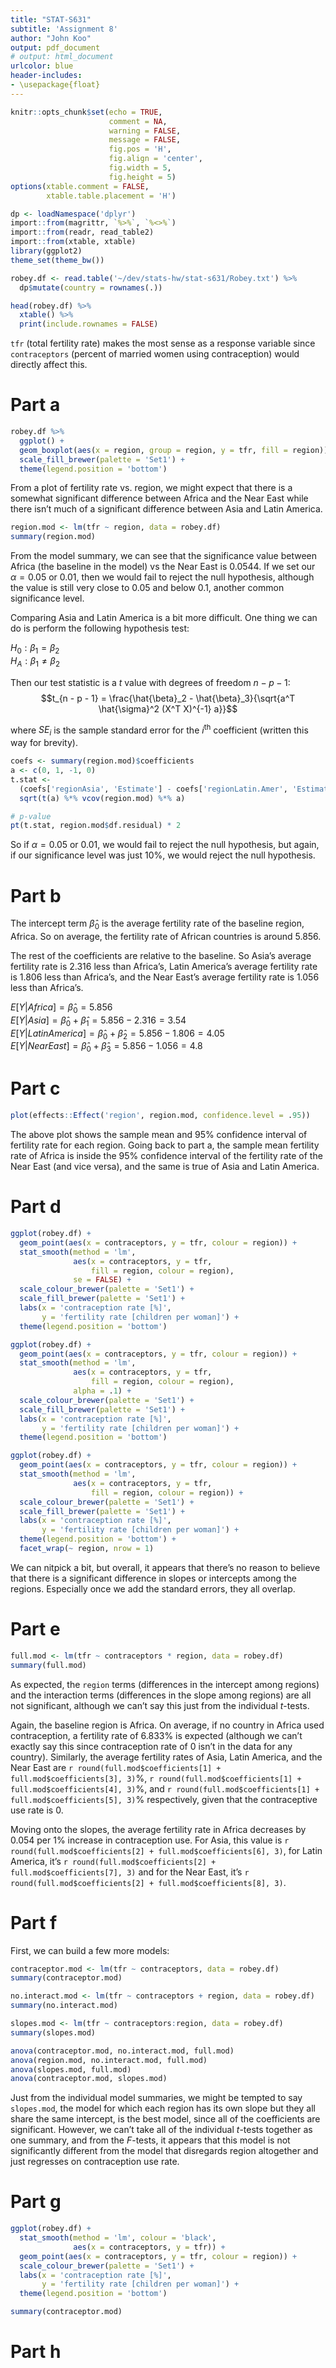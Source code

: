 ```yaml
---
title: "STAT-S631"
subtitle: 'Assignment 8'
author: "John Koo"
output: pdf_document
# output: html_document
urlcolor: blue
header-includes:
- \usepackage{float}
---
```


```r
knitr::opts_chunk$set(echo = TRUE, 
                      comment = NA, 
                      warning = FALSE, 
                      message = FALSE, 
                      fig.pos = 'H', 
                      fig.align = 'center', 
                      fig.width = 5, 
                      fig.height = 5)
options(xtable.comment = FALSE, 
        xtable.table.placement = 'H')
```

```r
dp <- loadNamespace('dplyr')
import::from(magrittr, `%>%`, `%<>%`)
import::from(readr, read_table2)
import::from(xtable, xtable)
library(ggplot2)
theme_set(theme_bw())

robey.df <- read.table('~/dev/stats-hw/stat-s631/Robey.txt') %>% 
  dp$mutate(country = rownames(.))

head(robey.df) %>% 
  xtable() %>% 
  print(include.rownames = FALSE)
```

`tfr` (total fertility rate) makes the most sense as a response variable since 
`contraceptors` (percent of married women using contraception) would directly 
affect this. 

# Part a

```r
robey.df %>%
  ggplot() +
  geom_boxplot(aes(x = region, group = region, y = tfr, fill = region)) +
  scale_fill_brewer(palette = 'Set1') + 
  theme(legend.position = 'bottom')
```

From a plot of fertility rate vs. region, we might expect that there is a 
somewhat significant difference between Africa and the Near East while there 
isn't much of a significant difference between Asia and Latin America. 

```r
region.mod <- lm(tfr ~ region, data = robey.df)
summary(region.mod)
```

From the model summary, we can see that the significance value between 
Africa (the baseline in the model) vs the Near East is 0.0544. If we set our 
$\alpha = 0.05$ or $0.01$, then we would fail to reject the null hypothesis, 
although the value is still very close to $0.05$ and below $0.1$, another common 
significance level. 

Comparing Asia and Latin America is a bit more difficult. One thing we can do 
is perform the following hypothesis test:

$H_0 : \beta_1 = \beta_2$  
$H_A : \beta_1 \neq \beta_2$

Then our test statistic is a $t$ value with degrees of freedom  $n - p - 1$:
$$t_{n - p - 1} = 
\frac{\hat{\beta}_2 - \hat{\beta}_3}{\sqrt{a^T \hat{\sigma}^2 (X^T X)^{-1} a}}$$

where $SE_i$ is the sample standard error for the $i$^th^ coefficient (written 
this way for brevity).

```r
coefs <- summary(region.mod)$coefficients
a <- c(0, 1, -1, 0)
t.stat <- 
  (coefs['regionAsia', 'Estimate'] - coefs['regionLatin.Amer', 'Estimate']) / 
  sqrt(t(a) %*% vcov(region.mod) %*% a)

# p-value
pt(t.stat, region.mod$df.residual) * 2
```

So if $\alpha = 0.05$ or $0.01$, we would fail to reject the null hypothesis, 
but again, if our significance level was just 10\%, we would reject the null 
hypothesis.

# Part b

The intercept term $\hat{\beta}_0$ is the average fertility rate of the baseline 
region, Africa. So on average, the fertility rate of African countries is 
around $5.856$. 

The rest of the coefficients are relative to the baseline. So Asia's average 
fertility rate is $2.316$ less than Africa's, Latin America's average fertility 
rate is $1.806$ less than Africa's, and the Near East's average fertility rate 
is $1.056$ less than Africa's.

$E[Y | Africa] = \hat{\beta}_0 = 5.856$  
$E[Y | Asia] = \hat{\beta}_0 + \hat{\beta}_1 = 5.856 - 2.316 = 3.54$  
$E[Y | Latin America] = \hat{\beta}_0 + \hat{\beta}_2 = 5.856 - 1.806 = 4.05$  
$E[Y | Near East] = \hat{\beta}_0 + \hat{\beta}_3 = 5.856 - 1.056 = 4.8$

# Part c

```r
plot(effects::Effect('region', region.mod, confidence.level = .95))
```

The above plot shows the sample mean and 95\% confidence interval of fertility 
rate for each region. Going back to part a, the sample mean fertility rate of 
Africa is inside the 95\% confidence interval of the fertility rate of the Near 
East (and vice versa), and the same is true of Asia and Latin America. 

# Part d

```r
ggplot(robey.df) + 
  geom_point(aes(x = contraceptors, y = tfr, colour = region)) + 
  stat_smooth(method = 'lm', 
              aes(x = contraceptors, y = tfr, 
                  fill = region, colour = region), 
              se = FALSE) + 
  scale_colour_brewer(palette = 'Set1') + 
  scale_fill_brewer(palette = 'Set1') + 
  labs(x = 'contraception rate [%]', 
       y = 'fertility rate [children per woman]') + 
  theme(legend.position = 'bottom')

ggplot(robey.df) + 
  geom_point(aes(x = contraceptors, y = tfr, colour = region)) + 
  stat_smooth(method = 'lm', 
              aes(x = contraceptors, y = tfr, 
                  fill = region, colour = region), 
              alpha = .1) + 
  scale_colour_brewer(palette = 'Set1') + 
  scale_fill_brewer(palette = 'Set1') + 
  labs(x = 'contraception rate [%]', 
       y = 'fertility rate [children per woman]') + 
  theme(legend.position = 'bottom')

ggplot(robey.df) + 
  geom_point(aes(x = contraceptors, y = tfr, colour = region)) + 
  stat_smooth(method = 'lm', 
              aes(x = contraceptors, y = tfr, 
                  fill = region, colour = region)) + 
  scale_colour_brewer(palette = 'Set1') + 
  scale_fill_brewer(palette = 'Set1') + 
  labs(x = 'contraception rate [%]', 
       y = 'fertility rate [children per woman]') + 
  theme(legend.position = 'bottom') + 
  facet_wrap(~ region, nrow = 1)
```

We can nitpick a bit, but overall, it appears that there's no reason to believe 
that there is a significant difference in slopes or intercepts among the 
regions. Especially once we add the standard errors, they all overlap. 

# Part e

```r
full.mod <- lm(tfr ~ contraceptors * region, data = robey.df)
summary(full.mod)
```

As expected, the `region` terms (differences in the intercept among regions) 
and the interaction terms (differences in the slope among regions) are all 
not significant, although we can't say this just from the individual $t$-tests.

Again, the baseline region is Africa. On average, if no country in Africa used 
contraception, a fertility rate of 6.833\% is expected (although we can't 
exactly say this since contraception rate of 0 isn't in the data for any 
country). Similarly, the average fertility rates of Asia, Latin America, and the 
Near East are `r round(full.mod$coefficients[1] + full.mod$coefficients[3], 3)`%, 
`r round(full.mod$coefficients[1] + full.mod$coefficients[4], 3)`%, and 
`r round(full.mod$coefficients[1] + full.mod$coefficients[5], 3)`% respectively, 
given that the contraceptive use rate is 0. 

Moving onto the slopes, the average fertility rate in Africa decreases by 
0.054 per 1% increase in contraception use. For Asia, this value is 
`r round(full.mod$coefficients[2] + full.mod$coefficients[6], 3)`, for 
Latin America, it's 
`r round(full.mod$coefficients[2] + full.mod$coefficients[7], 3)` and for the 
Near East, it's 
`r round(full.mod$coefficients[2] + full.mod$coefficients[8], 3)`.

# Part f

First, we can build a few more models:

```r
contraceptor.mod <- lm(tfr ~ contraceptors, data = robey.df)
summary(contraceptor.mod)

no.interact.mod <- lm(tfr ~ contraceptors + region, data = robey.df)
summary(no.interact.mod)

slopes.mod <- lm(tfr ~ contraceptors:region, data = robey.df)
summary(slopes.mod)

anova(contraceptor.mod, no.interact.mod, full.mod)
anova(region.mod, no.interact.mod, full.mod)
anova(slopes.mod, full.mod)
anova(contraceptor.mod, slopes.mod)
```

Just from the individual model summaries, we might be tempted to say 
`slopes.mod`, the model for which each region has its own slope but they all 
share the same intercept, is the best model, since all of the coefficients are 
significant. However, we can't take all of the individual $t$-tests together as 
one summary, and from the $F$-tests, it appears that this model is not 
significantly different from the model that disregards region altogether and 
just regresses on contraception use rate. 

# Part g

```r
ggplot(robey.df) + 
  stat_smooth(method = 'lm', colour = 'black', 
              aes(x = contraceptors, y = tfr)) + 
  geom_point(aes(x = contraceptors, y = tfr, colour = region)) + 
  scale_colour_brewer(palette = 'Set1') + 
  labs(x = 'contraception rate [%]', 
       y = 'fertility rate [children per woman]') + 
  theme(legend.position = 'bottom')

summary(contraceptor.mod)
```

# Part h